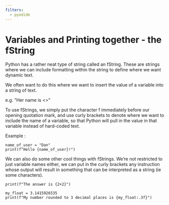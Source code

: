 ```yaml
---
filters:
  - pyodide
---
```


# Variables and Printing together - the fString

Python has a rather neat type of string called an fString.  These are strings where we can include formatting within the string to define where we want dynamic text.

We often want to do this where we want to insert the value of a variable into a string of text.


e.g. “Her name is <<insert name here>>”

To use fStrings, we simply put the character f immediately before our opening quotation mark, and use curly brackets to denote where we want to include the name of a variable, so that Python will pull in the value in that variable instead of hard-coded text.

Example :
```pyodide-python
name_of_user = "Dan"
print(f"Hello {name_of_user}!")
```

We can also do some other cool things with fStrings.  We’re not restricted to just variable names either, we can put in the curly brackets any instruction whose output will result in something that can be interpreted as a string (ie some characters).

```pyodide-python
print(f"The answer is {2+2}")
```

```pyodide-python
my_float = 3.1415926535
print(f"My number rounded to 3 decimal places is {my_float:.3f}")
```
